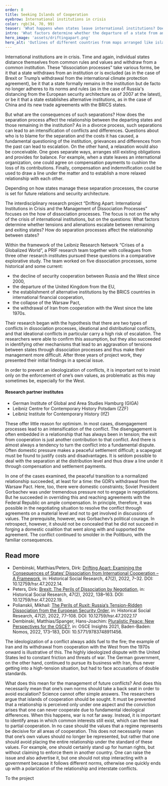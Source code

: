 ```yaml
---
order: 8
title: Seeking Islands of Cooperation
eyebrow: International institutions in crisis
color: rgb(34, 70, 99)
teaser: 'What happens when states leave international institutions? Does cooperation fail forever? The research project _Drifting Apart_ has analyzed five such dissociation processes.'
intro: 'What factors determine whether the departure of a state from an institution further escalates a conflict or not? This was the focus of the interdisciplinary research project “Drifting Apart: International Institutions in Crisis and the Management of Dissociation Processes,” which was successfully concluded with a Special Issue in 2022.'
hero_image: 'assets/driftingapart.png'
hero_alt: 'Outlines of different countries from maps arranged like islands'
---
```


<Leadin>International institutions are</Leadin> in crisis. Time and again, individual states distance themselves from common rules and values and withdraw from a common institution. These “dissociation processes” take various forms, be it that a state withdraws from an institution or is excluded (as in the case of Brexit or Trump’s withdrawal from the international climate protection agreement), be it that a state formally remains in the institution but de facto no longer adheres to its norms and rules (as in the case of Russia's distancing from the European security architecture as of 2007 at the latest), or be it that a state establishes alternative institutions, as in the case of China and its new trade agreements with the BRICS states.

But what are the consequences of such separations? How does the separation process affect the relationship between the departing states and those remaining in the institution? As in a divorce process, such separations can lead to an intensification of conflicts and differences. Questions about who is to blame for the separation and the costs it has caused, a fundamental questioning of the institution, grievances and differences from the past can lead to escalation. On the other hand, a relaxation would also be conceivable. One goes separate ways, arranges still existing obligations and provides for balance. For example, when a state leaves an international organization, one could agree on compensation payments to cushion the loss of its contributions. Finally, compensation and indemnification could be used to draw a line under the matter and to establish a more relaxed relationship with each other.

Depending on how states manage these separation processes, the course is set for future relations and security architecture.

The interdisciplinary research project “Drifting Apart: International Institutions in Crisis and the Management of Dissociation Processes” focuses on the how of dissociation processes. The focus is not on the why of the crisis of international institutions, but on the questions: What factors determine whether tensions and alienations escalate between remaining and exiting states? How do separation processes affect the relationship between states?

Within the framework of the Leibniz Research Network “Crises of a Globalized World”, a PRIF research team together with colleagues from three other research institutes pursued these questions in a comparative explorative study. The team worked on five dissociation processes, some historical and some current:

- the decline of security cooperation between Russia and the West since 2000,
- the departure of the United Kingdom from the EU,
- the establishment of alternative institutions by the BRICS countries in international financial cooperation,
- the collapse of the Warsaw Pact,
- the withdrawal of Iran from cooperation with the West since the late 1970s.

Their research began with the hypothesis that there are two types of conflicts in dissociation processes, ideational and distributional conflicts, and that ideational conflicts in particular carry a high risk of escalation. The researchers were able to confirm this assumption, but they also succeeded in identifying other mechanisms that lead to an aggravation of tensions between states through dissociation processes and thus make their management more difficult. After three years of project work, they presented their initial findings in a special issue.

<Quote cite="Dirk Peters">

In order to prevent an ideologization of conflicts, it is important not to insist only on the enforcement of one’s own values, as problematic as this may sometimes be, especially for the West.

</Quote>

<Aside title="About the project">

#### Research partner institutes 

- German Institute of Global and Area Studies Hamburg (GIGA)
- Leibniz Centre for Contemporary History Potsdam (ZZF)
- Leibniz Institute for Contemporary History (IfZ)

<PersonList title="PRIF project members">

  <Person name="Prof. Dr Nicole Deitelhoff (manager)" image="assets/Nicole-drifting_apart_RGB.png" >
</Person>
  <Person name="Dr Matthias Dembinski" image="assets/Matthias_RGB.png" >
</Person>
  <Person name="Dr Dirk Peters" image="assets/Dirk_drifting-apart_RGB.png" >
</Person>
  <Person name="Mikhail Polianskii" image="assets/Mikhail_RGB.png" >
</Person>
</PersonList>
</Aside>

These offer little reason for optimism. In most cases, disengagement processes lead to an intensification of the conflict. The disengagement is often embedded in a relationship that has always been in tension; the exit from cooperation is just another contribution to that conflict. And there is almost always a tendency to turn the conflict into a fundamental dispute. Often domestic pressure makes a peaceful settlement difficult; a scapegoat must be found to justify costs and disadvantages. It is seldom possible to deal with the separation at the distribution level and thus draw a line under it through compensation and settlement payments.

In one of the cases examined, the peaceful transition to a normalized relationship succeeded, at least for a time: the GDR’s withdrawal from the Warsaw Pact. Here, too, there were domestic constraints; Soviet President Gorbachev was under tremendous pressure not to engage in negotiations. But he succeeded in overriding this and reaching agreements with the Federal Republic on ample compensation. In principle, therefore, it was possible in the negotiating situation to resolve the conflict through agreements on a material level and not to get involved in discussions of values. The prerequisite, however, was Gorbachev’s political courage. In retrospect, however, it should not be concealed that he did not succeed in forging a domestic coalition that went along with and supported the agreement. The conflict continued to smolder in the Politburo, with the familiar consequences.

<Notes>

## Read more
- Dembinski, Matthias/Peters, Dirk: [Drifting Apart: Examining the Consequences of States‘ Dissociation from International Cooperation – A Framework](https://www.ssoar.info/ssoar/handle/document/81676?locale-attribute=en), in: Historical Social Research, 47(2), 2022, 7–32. DOI: 10.12759/hsr.47.2022.14.
- Peters, Dirk: [Brexit: The Perils of Dissociation by Negotiation](https://www.ssoar.info/ssoar/handle/document/81681), in: Historical Social Research, 47(2), 2022, 138–163. DOI: 10.12759/hsr.47.2022.19.
- Polianskii, Mikhail: [The Perils of Ruxit: Russia‘s Tension-Ridden Dissociation from the European Security Order](https://www.ssoar.info/ssoar/handle/document/81679), in: Historical Social Research, 47(2), 2022, 77–108. DOI: 10.12759/hsr.47.2022.17
- Dembinski, Matthias/Spanger, Hans-Joachim: [Pluralistic Peace: New Perspectives for the OSCE?](https://www.nomos-elibrary.de/10.5771/9783748911456/osce-insights-2021?page=1), in: OSCE Insights 2021, Baden-Baden: Nomos, 2022, 173–183, DOI: 10.5771/9783748911456.

</Notes>

The ideologization of a conflict always adds fuel to the fire; the example of Iran and its withdrawal from cooperation with the West from the 1970s onward is illustrative of this. The highly ideologized dispute with the United States led to constant friction and threats of war. The German government, on the other hand, continued to pursue its business with Iran, thus never getting into a high-tension situation, but had to face accusations of double standards.

What does this mean for the management of future conflicts? And does this necessarily mean that one’s own norms should take a back seat in order to avoid escalation? Science cannot offer simple answers. The researchers argue that islands of cooperation should be sought. It must be prevented that a relationship is perceived only under one aspect and the conviction arises that one can never cooperate due to fundamental ideological differences. When this happens, war is not far away. Instead, it is important to identify areas in which common interests still exist, which can then lead to partial cooperation. In no case should the values that a regime represents be decisive for all areas of cooperation. This does not necessarily mean that one’s own values should no longer be represented, but rather that one should avoid placing the entire relationship under the standard of these values.  For example, one should certainly stand up for human rights, but without claiming to enforce them in another country. One can raise the issue and also advertise it, but one should not stop interacting with a government because it follows different norms, otherwise one quickly ends up with a polarization of the relationship and interstate conflicts.

<CallToAction url="https://www.hsfk.de/en/research/projects/projects/drifting-apart-international-institutions-in-crisis-and-the-management-of-dissociation-processes">

To the project
</CallToAction>
